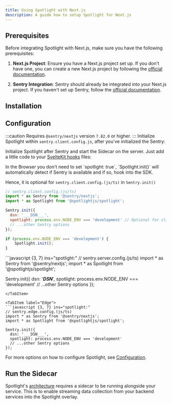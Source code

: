 ```yaml
---
title: Using Spotlight with Next.js
description: A guide how to setup Spotlight for Next.js
---
```



## Prerequisites

Before integrating Spotlight with Next.js, make sure you have the following prerequisites:

1. **Next.js Project**: Ensure you have a Next.js project set up. If you don't have one, you can create a new Next.js project by following the <a href="https://nextjs.org/docs/getting-started/installation" target="_blank">official documentation</a>.

2. **Sentry Integration**: Sentry should already be integrated into your Next.js project. If you haven't set up Sentry, follow the <a href="https://docs.sentry.io/platforms/javascript/guides/nextjs/" target="_blank">official documentation</a>.


## Installation

<InstallCommand />

## Configuration

:::caution
  Requires `@sentry/nextjs` version `7.82.0` or higher.
:::
Initialize Spotlight within `sentry.client.config.js`, after you've initialized the Sentry:

Initialize Spotlight after Sentry and start the Sidecar on the server. Just add a little code to your [SvelteKit hooks](https://kit.svelte.dev/docs/hooks) files:

<Tabs>

<TabItem label="Client">
In the Browser you don't need to set `spotlight: true`, `Spotlight.init()` will automatically detect if Sentry is available and if so, hook into the SDK.

Hence, it is optional for `sentry.client.config.(js/ts)` in `Sentry.init()`
```javascript {3, 10-12}
// sentry.client.config.(js/ts)
import * as Sentry from '@sentry/nextjs';
import * as Spotlight from '@spotlightjs/spotlight';

Sentry.init({
  dsn: '___DSN___',
  spotlight: process.env.NODE_ENV === 'development' // Optional for client
  // ...other Sentry options
});

if (process.env.NODE_ENV === 'development') {
	Spotlight.init();
}
```
</TabItem>

<TabItem label="Server">
```javascript {3, 7} ins="spotlight:"
// sentry.server.config.(js/ts)
import * as Sentry from '@sentry/nextjs';
import * as Spotlight from '@spotlightjs/spotlight';

Sentry.init({
  dsn: '___DSN___',
  spotlight: process.env.NODE_ENV === 'development'
  // ...other Sentry options
});
```
</TabItem>

<TabItem label="Edge">
```javascript {3, 7} ins="spotlight:"
// sentry.edge.config.(js/ts)
import * as Sentry from '@sentry/nextjs';
import * as Spotlight from '@spotlightjs/spotlight';

Sentry.init({
  dsn: '___DSN___',
  spotlight: process.env.NODE_ENV === 'development'
  // ...other Sentry options
});
```
</TabItem>

</Tabs>

For more options on how to configure Spotlight, see [Configuration](/reference/configuration/).



## Run the Sidecar

Spotlight's [architecture](/architecture/) requires a sidecar to be running alongside your service. This is to enable streaming data collection from your backend services into the Spotlight overlay.


<CardGrid>
  <LinkCard title="Vite" href="/sidecar/vite/" />
  <LinkCard title="Webpack" href="/sidecar/webpack/" />
  <LinkCard title="Other" href="/sidecar/npx/" />
</CardGrid>

